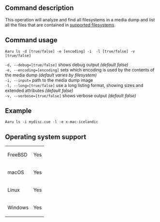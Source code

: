 ==Command description==
This operation will analyze and find all filesystems in a media dump and list all the files that are contained in [[Filesystems-recognized-by-Aaru.md|supported filesystems]].

==Command usage==
<code>Aaru ls -d [true/false] -e [encoding] -i <dump> -l [true/false] -v [true/false]</code> 

<code>-d, --debug=[true/false]</code> shows debug output ''(default false)''<br />
<code>-e, --encoding=[encoding]</code> sets which encoding is used by the contents of the media dump ''(default varies by filesystem)''<br />
<code>-i, --input=<dump></code> path to the media dump image<br />
<code>-l, --long=[true/false]</code> use a long listing format, showing sizes and extended attributes ''(default false)''<br />
<code>-v, --verbose=[true/false]</code> shows verbose output ''(default false)''<br />

==Example==
<code>Aaru ls -i mydisc.cue -l -e x-mac-icelandic</code>

==Operating system support==
{|
| FreeBSD
| Yes
|-
| macOS
| Yes
|-
| Linux
| Yes
|-
| Windows
| Yes
|}
